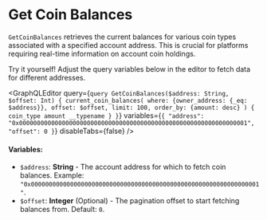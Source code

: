 
# Get Coin Balances

`GetCoinBalances` retrieves the current balances for various coin types associated with a specified account address. This is crucial for platforms requiring real-time information on account coin holdings.

<Callout type="info">
Try it yourself! Adjust the query variables below in the editor to fetch data for different addresses.
</Callout>

<GraphQLEditor
  query={`query GetCoinBalances($address: String, $offset: Int) {
  current_coin_balances(
    where: {owner_address: {_eq: $address}},
    offset: $offset,
    limit: 100,
    order_by: {amount: desc}
  ) {
    coin_type
    amount
    __typename
  }
}`}
  variables={`{
  "address": "0x0000000000000000000000000000000000000000000000000000000000000001",
  "offset": 0
}`}
  disableTabs={false}
/>

#### Variables:
- `$address`: **String** - The account address for which to fetch coin balances. Example: `"0x0000000000000000000000000000000000000000000000000000000000000001"`.
- `$offset`: **Integer** (Optional) - The pagination offset to start fetching balances from. Default: `0`.
